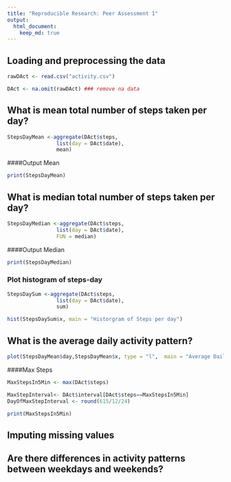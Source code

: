 ```yaml
---
title: "Reproducible Research: Peer Assessment 1"
output: 
  html_document:
    keep_md: true
---
```



## Loading and preprocessing the data

```R
rawDAct <- read.csv("activity.csv")

DAct <- na.omit(rawDAct) ### remove na data
```

## What is mean total number of steps taken per day?
```r
StepsDayMean <-aggregate(DAct$steps, 
                list(day = DAct$date),
                mean)
```


####Output Mean
```r

print(StepsDayMean)
```



## What is median total number of steps taken per day?
```r
StepsDayMedian <-aggregate(DAct$steps, 
                list(day = DAct$date),
                FUN = median)
```



                
####Output Median
```r
print(StepsDayMedian)

```




### Plot histogram of steps-day

```r
StepsDaySum <-aggregate(DAct$steps, 
                list(day = DAct$date),
                sum)

hist(StepsDaySum$x, main = "Historgram of Steps per day")


```


## What is the average daily activity pattern?
```r

plot(StepsDayMean$day,StepsDayMean$x, type = "l",  main = "Average Daily Activity Pattern")

```


####Max Steps

```r
MaxStepsIn5Min <- max(DAct$steps)

MaxStepInterval<- DAct$interval[DAct$steps==MaxStepsIn5Min]
DayOfMaxStepInterval <- round(615/12/24)

print(MaxStepsIn5Min)


```



## Imputing missing values



## Are there differences in activity patterns between weekdays and weekends?
